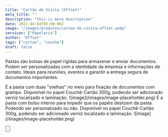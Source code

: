 ```yaml
---
title: "Cartão de Visita (Offset)"
meta_title: ""
description: "this is meta description"
date: 2022-04-04T05:00:00Z
image: "/images/produtos/cartao-de-visita-offset.webp"
servicos: ["Papelaria"]
author: "Offset"
tags: ["cartao", "couche"]
draft: false
---
```


Pastas são bolsas de papel rígidas para armazenar e enviar documentos. Podem ser personalizadas com a identidade da empresa e informações de contato. Ideais para reuniões, eventos e garantir a entrega segura de documentos importantes.

<Accordion client:load title="Pasta com Orelha">
É a pasta com duas "orelhas" no meio para fixação de documentos com grampo.
Disponível no papel Couchê-Cartão 300g, podendo ser adicionado verniz localizado e laminação.
![image](/images/image-placeholder.png)

</Accordion>
<Accordion client:load title="Pasta com Bolso">
É a pasta com bolso interno para impedir que os papéis deslizem da pasta.
Podendo ser personalizado ou não.
Disponível no papel Couchê-Cartão 300g, podendo ser adicionado verniz localizado e laminação.
![image](/images/image-placeholder.png)

</Accordion>

<Button
  label="ORÇAMENTO PELO WHATSAPP"
  tag="_blank"
  produto="Cartão de Visita"
  phoneNumber="5567999005557"
/>
